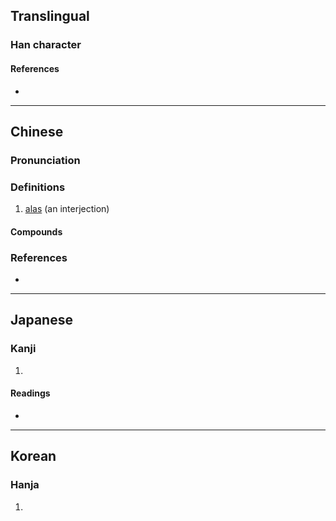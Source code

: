 {{character info}}
==Translingual==

===Han character===
{{Han char|rn=30|rad=口|as=10|sn=13|four=63061|canj=RJQR|ids=⿰口害}}

====References====
* {{Han ref|kx=0202.230|dkj=04067|dj=0425.040|hdz=10671.060|uh=55D0|ud=21968|bh=DCCD|bd=56525}}

----

==Chinese==
{{zh-forms}}

===Pronunciation===
{{zh-pron
|m=hài
|m-s=hai4
|c=haai6,hoi6
|h=pfs=hái
|cat=
}}

===Definitions===
{{zh-hanzi}}

# [[alas]] (an interjection)

====Compounds====
{{zh-der|嗐聲|嗐聲歎氣|嗐聲跺腳}}

===References===
* {{R:yue:mfccd}}

----

==Japanese==

===Kanji===
{{ja-kanji|grade=|rs=口10}}

# {{rfdef|ja|sort=口10}}

====Readings====
* {{ja-readings|on=[[かつ]] (katsu), [[げち]] (gechi), [[かい]] (kai)|kun=}}

----

==Korean==

===Hanja===
{{ko-hanja|hangeul=[[할]], [[해]]|rv=hal, hae|mr=hal, hae}}

# {{rfdef|ko|sort=口10}}